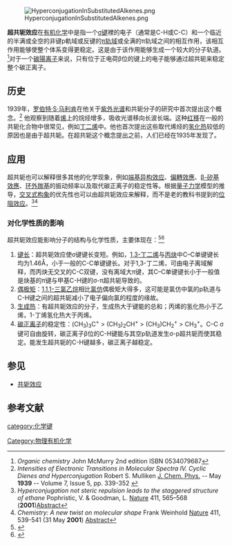 {{citation style|time=2012-08-12T05:07:20+00:00}}
[[File:HyperconjugationInSubstitutedAlkenes.png|right]]

'''超共轭效应'''在[[有机化学|有机化学]]中是指一个[[σ键|σ键]]裡的电子（通常是C-H或C-C）和一个临近的半满或全空的非键p軌域或反键的[[π键|π轨域]]或全满的π轨域之间的相互作用，该相互作用能够使整个体系变得更稳定。这是由于该作用能够生成一个较大的分子轨道。<ref>''Organic chemistry'' John McMurry 2nd edition ISBN 0534079687</ref>对于一个[[碳陽离子|碳陽离子]]来说，只有位于正电荷β位的键上的电子能够通过超共轭来稳定整个碳正离子。

==历史==
1939年，[[罗伯特·S·马利肯|罗伯特·S·马利肯]]在他关于[[紫外光谱|紫外光谱]]和共轭分子的研究中首次提出这个概念。<ref>''Intensities of Electronic Transitions in Molecular Spectra IV. Cyclic Dienes and Hyperconjugation'' Robert S. Mulliken [[J._Chem._Phys.|J. Chem. Phys.]] -- May '''1939'''  -- Volume 7, Issue 5, pp. 339-352 {{DOI|10.1063/1.1750446}}</ref> 他观察到随着[[烯|烯]]上的烷烃增多，吸收光谱移向长波长端。这种[[红移|红移]]在一般的共轭化合物中很常见，例如[[丁二烯|丁二烯]]中。他也首次提出这些取代烯烃的[[氢化热|氢化热]]较低的原因也是由于超共轭。在超共轭这个概念提出之前，人们已经在1935年发现了{{le|貝克內山效应|Baker–Nathan effect}}。
==应用==
超共轭也可以解释很多其他的化学现象，例如[[端基异构效应|端基异构效应]]、[[科氏力|偏轉效應]]、[[β-矽基效應|β-矽基效應]]、[[酯环化合物|环外]][[羰基|羰基]]的振动频率以及取代碳正离子的稳定性等。根据[[量子力学|量子力学]]模型的推导，[[交叉式构象|交叉式构象]]的优先性也可以由超共轭效应来解释，而不是老的教科书提到的[[位阻效应|位阻效应]]。<ref>''Hyperconjugation not steric repulsion leads to the staggered structure of ethane '' Pophristic, V. & Goodman, L. [[自然_(期刊)|Nature]] 411, 565–568 ('''2001''')[http://www.nature.com/nature/journal/v411/n6837/abs/411565a0.html Abstract]</ref><ref>''Chemistry: A new twist on molecular shape'' Frank Weinhold [[自然_(期刊)|Nature]]  411, 539-541 (31 May '''2001''') [http://www.nature.com/doifinder/10.1038/35079225 Abstract]</ref>
===对化学性质的影响===
超共轭效应能影响分子的结构与化学性质，主要体现在：<ref>{{cite journal | author = Deasy, C.L. | title = Hyperconjugation | year = 1945 | journal = [[Chem._Rev.|Chem. Rev.]] | volume = 36 | pages = 145 | doi = 10.1021/cr60114a001 | issue = 2}}</ref><ref>{{cite journal | author = Schmeising, H.N. et al. | title = A Re-Evaluation of Conjugation and Hyperconjugation: The Effects of Changes in Hybridisation on Carbon Bonds | year = 1959 | journal = [[Tetrahedron_(journal)|Tetrahedron]] | volume = 5 | pages = 166 | doi = 10.1016/0040-4020(59)80102-2 | issue = 2–3}}</ref>
# [[键长|键长]]：超共轭效应使σ键键长变短。例如，[[1,3-丁二烯|1,3-丁二烯]]与[[丙炔|丙炔]]中C–C单键键长均为1.46Å，小于一般的C-C单键键长。对于1,3-丁二烯，可由电子离域解释，而丙炔无交叉的C-C双键，没有离域大π键，其C–C单键键长小于一般值是炔基的π键与甲基C-H键的σ-π超共轭导致的。
# [[偶极矩|偶极矩]]：[[1,1,1-三氯乙烷|1,1,1-三氯乙烷]]相比[[氯仿|氯仿]]偶极矩大得多，这可能是氯仿中氯的p轨道与C-H键之间的超共轭减小了电子偏向氯的程度的缘故。
# [[生成热|生成热]]：有超共轭效应的分子，生成热大于键能的总和；丙烯的氢化热小于乙烯，1-丁烯氢化热大于丙烯。
# [[碳正离子|碳正离子]]的稳定性：(CH<sub>3</sub>)<sub>3</sub>C<sup>+</sup> > (CH<sub>3</sub>)<sub>2</sub>CH<sup>+</sup> > (CH<sub>3</sub>)CH<sub>2</sub><sup>+</sup> > CH<sub>3</sub><sup>+</sup>。C–C σ键可自由旋转，碳正离子β位的C-H键能与其空p轨道发生σ-p超共轭而使其稳定。能发生超共轭的C-H键越多，碳正离子越稳定。

==参见==
*[[共轭效应|共轭效应]]

==参考文献==
<div class="references-small">
<references />
</div>

{{化学键}}

[[category:化学键|category:化学键]]
[[Category:物理有机化学|Category:物理有机化学]]